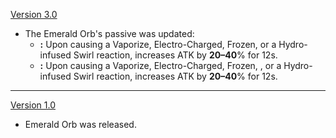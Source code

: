 {{Change History/Header}}
[[Version 3.0]]
* The Emerald Orb's passive was updated:
** '''{{Color|Old effect}}:''' Upon causing a Vaporize, Electro-Charged, Frozen, or a Hydro-infused Swirl reaction, increases ATK by '''20&ndash;40'''% for 12s.
** '''{{Color|New effect}}:''' Upon causing a Vaporize, Electro-Charged, Frozen, {{highlight|Bloom}}, or a Hydro-infused Swirl reaction, increases ATK by '''20&ndash;40'''% for 12s.
----
[[Version 1.0]]
* Emerald Orb was released.
